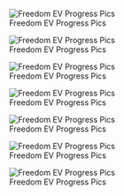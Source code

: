 [[Image:Freedom EV -1.jpg|thumb|left|Freedom EV Progress Pics]]

[[Image:Freedom EV - 2.jpg|thumb|Freedom EV Progress Pics]]

[[Image:Freedom EV - 3.jpg|thumb|left|Freedom EV Progress Pics]]

[[Image:Freedom EV - 4.jpg|thumb|Freedom EV Progress Pics]]

[[Image:Freedom EV - 5.jpg|thumb|left|Freedom EV Progress Pics]]

[[Image:Freedom EV - 6.jpg|thumb|Freedom EV Progress Pics]]

[[Image:Freedom EV - 7.jpg|thumb|left|Freedom EV Progress Pics]]
